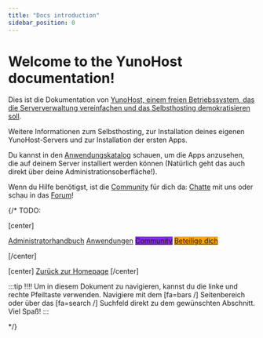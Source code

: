 ```yaml
---
title: "Docs introduction"
sidebar_position: 0
---
```


# Welcome to the YunoHost documentation!

Dies ist die Dokumentation von [YunoHost, einem freien Betriebssystem, das die Serververwaltung vereinfachen und das Selbsthosting demokratisieren soll](/overview/what_is_yunohost).

Weitere Informationen zum Selbsthosting, zur Installation deines eigenen YunoHost-Servers und zur Installation der ersten Apps.

Du kannst in den [Anwendungskatalog](https://apps.yunohost.org) schauen, um die Apps anzusehen, die auf deinem Server installiert werden können (Natürlich geht das auch direkt über deine Administrationsoberfläche!).

Wenn du Hilfe benötigst, ist die [Community](/category/community) für dich da: [Chatte](/community/chat_rooms) mit uns oder schau in das [Forum](/community/forum)!

{/*
TODO:

[center]

<a href="/admindoc" class="btn btn-lg btn-primary inline"><i class="fa fa-cogs"></i> Administratorhandbuch</a>
<a href="/apps" class="btn btn-lg btn-success inline"><i class="fa fa-cubes"></i> Anwendungen</a>
<a href="/community" class="btn btn-lg btn-primary" style="background: blueviolet;border-color: blueviolet;"><i class="fa fa-users"></i> Community</a>
<a href="/contribute" style="background: orange; border-color: orange;" class="btn btn-lg btn-error"><i class="fa fa-heart"></i> Beteilige dich</a>

[/center]

[center]
<a href="https://yunohost.org/" class="btn btn-lg inline"><i class="fa fa-fw fa-arrow-left"></i> Zurück zur Homepage</a>
[/center]

:::tip
!!!! Um in diesem Dokument zu navigieren, kannst du die linke und rechte Pfeiltaste verwenden. Navigiere mit dem [fa=bars /] Seitenbereich oder über das [fa=search /] Suchfeld direkt zu dem gewünschten Abschnitt. Viel Spaß!
:::

*/}
